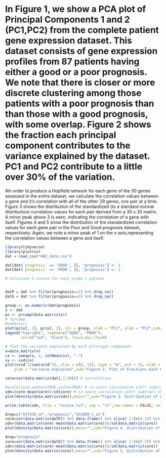 # In Figure 1, we show a PCA plot of Principal Components 1 and 2 (PC1,PC2) from the complete patient gene expression dataset. This dataset consists of gene expression profiles from 87 patients having either a good or a poor prognosis. We note that there is closer or more discrete clustering among those patients with a poor prognosis than than those with a good prognosis, with some overlap. Figure 2 shows the fraction each principal component contributes to the variance explained by the dataset. PC1 and PC2 contribute to a little over 30% of the variation. 

#In order to produce a Hopfield network for each gene of the 30 genes assessed in the entire dataset, we calculate the correlation values between a gene and it's correlation with all of the other 29 genes, one pair at a time. Figure 3 shows the distribution of the standardized (to a standard normal distribution) correlation values for each pair derived from a 30 x 30 matrix. A minor peak above 3 is seen, indicating the correlation of a gene with itself. Figures 4 and 5 show the distribution of the standardized correlation values for each gene pair in the Poor and Good prognosis dataset, respectively. Again, we note a minor peak of 1 on the x-axis,representing the correlation values between a gene and itself.

```r
library(tidyverse)
library(plotrix)
dat = read_csv("HW2_data.csv")

dat[dat$`prognosis` == 'GOOD', ][, "prognosis"] <- 2
dat[dat$`prognosis` == 'POOR', ][, "prognosis"] <- 1

# Calculate Z-scores for each probe / patient


datP = dat %>% filter(prognosis==1) %>% drop_na()
datG = dat %>% filter(prognosis==2) %>% drop_na()
```

```r
group <- as.numeric(dat$prognosis)
x <- dat
pc <- prcomp(data.matrix(x))
# ?prcomp
#names(pc)
plot(pc$x[, 1], pc$x[, 2], col = group, xlab = "PC1", ylab = "PC2",sub="Figure 1. PCA of Expression Dataset in 87 Patients with Either a Good or Poor Prognosis")
legend("topright", legend=c("GOOD", "POOR"),
       col=c("red", "black"), lty=1,box.lty=0)

# Plot the variance explained by each principal component
x=data.matrix(x)
cx <- sweep(x, 2, colMeans(x), "-")
sv <- svd(cx)
plot(sv$d^2/sum(sv$d^2), xlim = c(0, 15), type = "b", pch = 16, xlab = "principal components", 
    ylab = "variance explained",sub="Figure 2. Plot of Fractions Each Principal Component Contributes to the Variance of the Dataset")

```


```r
core=cor(data.matrix(dat[,1:30])) # correlations

#scale(core,center=TRUE,scale=TRUE) # (z-score calculation-ish?) subtract the mean of (each probe's correlation to every other probe) and divide by the standard deviation # row wise caluclation 
sdn=(core-mean(core))/sd(core) # (z-score calculation-ish?) subtract the mean of (each probe's correlation to every other probe) and divide by the standard deviation #Column wise calculation
plot(density(data.matrix(sdn)),main="",sub="Figure 3. Distribution of Gene-to-Gene Correlation Values Across All 87 Patients") # distribution

write.table(sdn, file = "zscore.txt", sep = "\t",row.names = FALSE, col.names=FALSE) # remove row names
```


```r
drop=c("X37439_at","prognosis","X31989_s_at")
core=cor(data.matrix(datP)) %>% data.frame() %>% slice( 1:(n()-2)) %>% select(-drop) %>% na.omit()
sdn=(data.matrix(core)-mean(data.matrix(core)))/sd(data.matrix(core))
plot(density(data.matrix(core)),main="",sub="Figure 4. Distribution of Gene-to-Gene Correlation Values Across Patients with a Poor Prognosis") # distribution)

```

```r
drop="prognosis"
core=cor(data.matrix(datG)) %>% data.frame() %>% slice( 1:(n()-2)) %>% select(-drop) %>% na.omit()
sdn=(data.matrix(core)-mean(data.matrix(core)))/sd(data.matrix(core))
plot(density(data.matrix(core)),main="",sub="Figure 5. Distribution of Gene-to-Gene Correlation Values Across Patients with a Good Prognosis") # distribution

```

